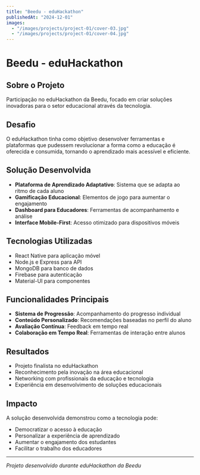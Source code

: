 ```yaml
---
title: "Beedu - eduHackathon"
publishedAt: "2024-12-01"
images:
  - "/images/projects/project-01/cover-03.jpg"
  - "/images/projects/project-01/cover-04.jpg"
---
```


# Beedu - eduHackathon

## Sobre o Projeto

Participação no eduHackathon da Beedu, focado em criar soluções inovadoras para o setor educacional através da tecnologia.

## Desafio

O eduHackathon tinha como objetivo desenvolver ferramentas e plataformas que pudessem revolucionar a forma como a educação é oferecida e consumida, tornando o aprendizado mais acessível e eficiente.

## Solução Desenvolvida

- **Plataforma de Aprendizado Adaptativo**: Sistema que se adapta ao ritmo de cada aluno
- **Gamificação Educacional**: Elementos de jogo para aumentar o engajamento
- **Dashboard para Educadores**: Ferramentas de acompanhamento e análise
- **Interface Mobile-First**: Acesso otimizado para dispositivos móveis

## Tecnologias Utilizadas

- React Native para aplicação móvel
- Node.js e Express para API
- MongoDB para banco de dados
- Firebase para autenticação
- Material-UI para componentes

## Funcionalidades Principais

- **Sistema de Progressão**: Acompanhamento do progresso individual
- **Conteúdo Personalizado**: Recomendações baseadas no perfil do aluno
- **Avaliação Contínua**: Feedback em tempo real
- **Colaboração em Tempo Real**: Ferramentas de interação entre alunos

## Resultados

- Projeto finalista no eduHackathon
- Reconhecimento pela inovação na área educacional
- Networking com profissionais da educação e tecnologia
- Experiência em desenvolvimento de soluções educacionais

## Impacto

A solução desenvolvida demonstrou como a tecnologia pode:
- Democratizar o acesso à educação
- Personalizar a experiência de aprendizado
- Aumentar o engajamento dos estudantes
- Facilitar o trabalho dos educadores

---

*Projeto desenvolvido durante eduHackathon da Beedu* 